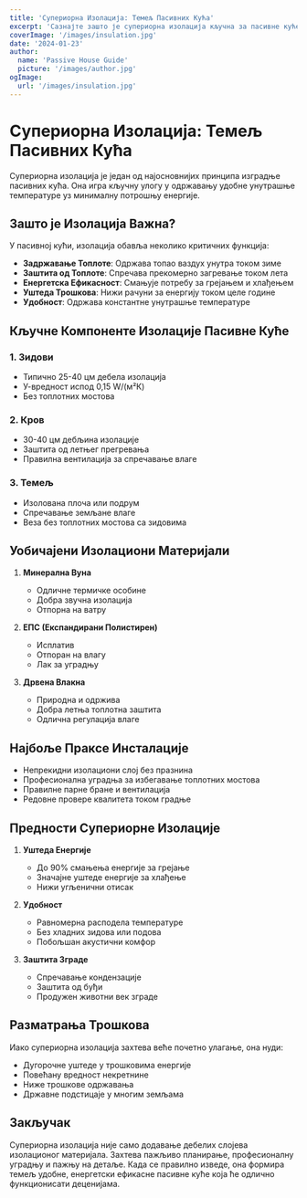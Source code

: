 ```yaml
---
title: 'Супериорна Изолација: Темељ Пасивних Кућа'
excerpt: 'Сазнајте зашто је супериорна изолација кључна за пасивне куће и како доприноси енергетској ефикасности.'
coverImage: '/images/insulation.jpg'
date: '2024-01-23'
author:
  name: 'Passive House Guide'
  picture: '/images/author.jpg'
ogImage:
  url: '/images/insulation.jpg'
---
```


# Супериорна Изолација: Темељ Пасивних Кућа

Супериорна изолација је један од најосновнијих принципа изградње пасивних кућа. Она игра кључну улогу у одржавању удобне унутрашње температуре уз минималну потрошњу енергије.

## Зашто је Изолација Важна?

У пасивној кући, изолација обавља неколико критичних функција:

- **Задржавање Топлоте**: Одржава топао ваздух унутра током зиме
- **Заштита од Топлоте**: Спречава прекомерно загревање током лета
- **Енергетска Ефикасност**: Смањује потребу за грејањем и хлађењем
- **Уштеда Трошкова**: Нижи рачуни за енергију током целе године
- **Удобност**: Одржава константне унутрашње температуре

## Кључне Компоненте Изолације Пасивне Куће

### 1. Зидови
- Типично 25-40 цм дебела изолација
- У-вредност испод 0,15 W/(м²К)
- Без топлотних мостова

### 2. Кров
- 30-40 цм дебљина изолације
- Заштита од летњег прегревања
- Правилна вентилација за спречавање влаге

### 3. Темељ
- Изолована плоча или подрум
- Спречавање земљане влаге
- Веза без топлотних мостова са зидовима

## Уобичајени Изолациони Материјали

1. **Минерална Вуна**
   - Одличне термичке особине
   - Добра звучна изолација
   - Отпорна на ватру

2. **ЕПС (Експандирани Полистирен)**
   - Исплатив
   - Отпоран на влагу
   - Лак за уградњу

3. **Дрвена Влакна**
   - Природна и одржива
   - Добра летња топлотна заштита
   - Одлична регулација влаге

## Најбоље Праксе Инсталације

- Непрекидни изолациони слој без празнина
- Професионална уградња за избегавање топлотних мостова
- Правилне парне бране и вентилација
- Редовне провере квалитета током градње

## Предности Супериорне Изолације

1. **Уштеда Енергије**
   - До 90% смањења енергије за грејање
   - Значајне уштеде енергије за хлађење
   - Нижи угљенични отисак

2. **Удобност**
   - Равномерна расподела температуре
   - Без хладних зидова или подова
   - Побољшан акустични комфор

3. **Заштита Зграде**
   - Спречавање кондензације
   - Заштита од буђи
   - Продужен животни век зграде

## Разматрања Трошкова

Иако супериорна изолација захтева веће почетно улагање, она нуди:
- Дугорочне уштеде у трошковима енергије
- Повећану вредност некретнине
- Ниже трошкове одржавања
- Државне подстицаје у многим земљама

## Закључак

Супериорна изолација није само додавање дебелих слојева изолационог материјала. Захтева пажљиво планирање, професионалну уградњу и пажњу на детаље. Када се правилно изведе, она формира темељ удобне, енергетски ефикасне пасивне куће која ће одлично функционисати деценијама.
